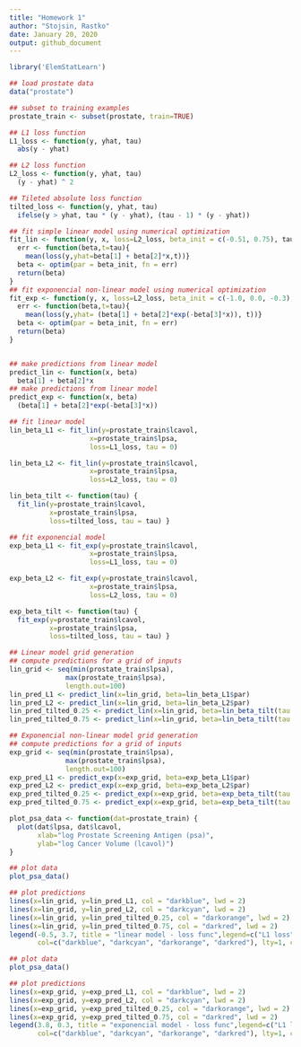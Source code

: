 ```yaml
---
title: "Homework 1"
author: "Stojsin, Rastko"
date: January 20, 2020
output: github_document
---
```


```r
library('ElemStatLearn')

## load prostate data
data("prostate")
```

```r
## subset to training examples
prostate_train <- subset(prostate, train=TRUE)
```

```r
## L1 loss function
L1_loss <- function(y, yhat, tau)
  abs(y - yhat)

## L2 loss function
L2_loss <- function(y, yhat, tau)
  (y - yhat) ^ 2

## Tileted absolute loss function
tilted_loss <- function(y, yhat, tau)
  ifelse(y > yhat, tau * (y - yhat), (tau - 1) * (y - yhat))
```

``` r
## fit simple linear model using numerical optimization
fit_lin <- function(y, x, loss=L2_loss, beta_init = c(-0.51, 0.75), tau) {
  err <- function(beta,t=tau){
    mean(loss(y,yhat=beta[1] + beta[2]*x,t))}
  beta <- optim(par = beta_init, fn = err)
  return(beta)
}
## fit exponencial non-linear model using numerical optimization
fit_exp <- function(y, x, loss=L2_loss, beta_init = c(-1.0, 0.0, -0.3), tau) {
  err <- function(beta,t=tau){
    mean(loss(y,yhat= (beta[1] + beta[2]*exp(-beta[3]*x)), t))}
  beta <- optim(par = beta_init, fn = err)
  return(beta)
}


## make predictions from linear model
predict_lin <- function(x, beta)
  beta[1] + beta[2]*x
## make predictions from linear model
predict_exp <- function(x, beta)
  (beta[1] + beta[2]*exp(-beta[3]*x))
```

``` r
## fit linear model
lin_beta_L1 <- fit_lin(y=prostate_train$lcavol,
                    x=prostate_train$lpsa,
                    loss=L1_loss, tau = 0)

lin_beta_L2 <- fit_lin(y=prostate_train$lcavol,
                    x=prostate_train$lpsa,
                    loss=L2_loss, tau = 0)

lin_beta_tilt <- function(tau) {
  fit_lin(y=prostate_train$lcavol,
          x=prostate_train$lpsa,
          loss=tilted_loss, tau = tau) }

## fit exponencial model
exp_beta_L1 <- fit_exp(y=prostate_train$lcavol,
                    x=prostate_train$lpsa,
                    loss=L1_loss, tau = 0)

exp_beta_L2 <- fit_exp(y=prostate_train$lcavol,
                    x=prostate_train$lpsa,
                    loss=L2_loss, tau = 0)

exp_beta_tilt <- function(tau) {
  fit_exp(y=prostate_train$lcavol,
          x=prostate_train$lpsa,
          loss=tilted_loss, tau = tau) }
```

```r
## Linear model grid generation
## compute predictions for a grid of inputs
lin_grid <- seq(min(prostate_train$lpsa),
              max(prostate_train$lpsa),
              length.out=100)
lin_pred_L1 <- predict_lin(x=lin_grid, beta=lin_beta_L1$par)
lin_pred_L2 <- predict_lin(x=lin_grid, beta=lin_beta_L2$par)
lin_pred_tilted_0.25 <- predict_lin(x=lin_grid, beta=lin_beta_tilt(tau = 0.25)$par)
lin_pred_tilted_0.75 <- predict_lin(x=lin_grid, beta=lin_beta_tilt(tau = 0.75)$par)

## Exponencial non-linear model grid generation
## compute predictions for a grid of inputs
exp_grid <- seq(min(prostate_train$lpsa),
              max(prostate_train$lpsa),
              length.out=100)
exp_pred_L1 <- predict_exp(x=exp_grid, beta=exp_beta_L1$par)
exp_pred_L2 <- predict_exp(x=exp_grid, beta=exp_beta_L2$par)
exp_pred_tilted_0.25 <- predict_exp(x=exp_grid, beta=exp_beta_tilt(tau = 0.25)$par)
exp_pred_tilted_0.75 <- predict_exp(x=exp_grid, beta=exp_beta_tilt(tau = 0.75)$par)
```

```r
plot_psa_data <- function(dat=prostate_train) {
  plot(dat$lpsa, dat$lcavol,
       xlab="log Prostate Screening Antigen (psa)",
       ylab="log Cancer Volume (lcavol)")
}
```


```r
## plot data
plot_psa_data()

## plot predictions
lines(x=lin_grid, y=lin_pred_L1, col = "darkblue", lwd = 2)
lines(x=lin_grid, y=lin_pred_L2, col = "darkcyan", lwd = 2)
lines(x=lin_grid, y=lin_pred_tilted_0.25, col = "darkorange", lwd = 2)
lines(x=lin_grid, y=lin_pred_tilted_0.75, col = "darkred", lwd = 2)
legend(-0.5, 3.7, title = "linear model - loss func",legend=c("L1 loss", "L2 loss", "abs val loss (tau = 0.25)", "abs val loss (tau = 0.75)"),
       col=c("darkblue", "darkcyan", "darkorange", "darkred"), lty=1, cex=0.7)

## plot data
plot_psa_data()

## plot predictions
lines(x=exp_grid, y=exp_pred_L1, col = "darkblue", lwd = 2)
lines(x=exp_grid, y=exp_pred_L2, col = "darkcyan", lwd = 2)
lines(x=exp_grid, y=exp_pred_tilted_0.25, col = "darkorange", lwd = 2)
lines(x=exp_grid, y=exp_pred_tilted_0.75, col = "darkred", lwd = 2)
legend(3.8, 0.3, title = "exponencial model - loss func",legend=c("L1 loss", "L2 loss", "abs val loss (tau = 0.25)", "abs val loss (tau = 0.75)"),
       col=c("darkblue", "darkcyan", "darkorange", "darkred"), lty=1, cex=0.7)
```

